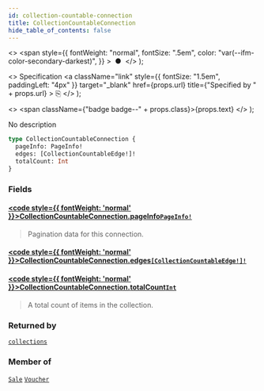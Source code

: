 ```yaml
---
id: collection-countable-connection
title: CollectionCountableConnection
hide_table_of_contents: false
---
```


  <>
    <span
      style={{
        fontWeight: "normal",
        fontSize: ".5em",
        color: "var(--ifm-color-secondary-darkest)",
      }}
    >
      &nbsp;●&nbsp;
    </span>
  </>
);

  <>
    Specification
    <a
      className="link"
      style={{ fontSize: "1.5em", paddingLeft: "4px" }}
      target="\_blank"
      href={props.url}
      title={"Specified by " + props.url}
    >
      ⎘
    </a>
  </>
);

  <>
    <span className={"badge badge--" + props.class}>{props.text}</span>
  </>
);

No description

```graphql
type CollectionCountableConnection {
  pageInfo: PageInfo!
  edges: [CollectionCountableEdge!]!
  totalCount: Int
}
```

### Fields

#### [<code style={{ fontWeight: 'normal' }}>CollectionCountableConnection.<b>pageInfo</b></code>](#)<Bullet />[`PageInfo!`](../../api-reference/miscellaneous/objects/page-info) <Badge class="secondary" text="non-null"/> <Badge class="secondary" text="object"/> <Badge class="secondary" text="miscellaneous"/>

> Pagination data for this connection.

#### [<code style={{ fontWeight: 'normal' }}>CollectionCountableConnection.<b>edges</b></code>](#)<Bullet />[`[CollectionCountableEdge!]!`](../../api-reference/miscellaneous/objects/collection-countable-edge) <Badge class="secondary" text="non-null"/> <Badge class="secondary" text="object"/> <Badge class="secondary" text="miscellaneous"/>

>

#### [<code style={{ fontWeight: 'normal' }}>CollectionCountableConnection.<b>totalCount</b></code>](#)<Bullet />[`Int`](../../api-reference/miscellaneous/scalars/int) <Badge class="secondary" text="scalar"/> <Badge class="secondary" text="miscellaneous"/>

> A total count of items in the collection.

### Returned by

[`collections`](../../api-reference/products/queries/collections) <Badge class="secondary" text="query"/>

### Member of

[`Sale`](../../api-reference/discounts/objects/sale) <Badge class="secondary" text="object"/><Bullet />[`Voucher`](../../api-reference/discounts/objects/voucher) <Badge class="secondary" text="object"/>
